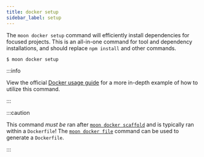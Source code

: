 ```yaml
---
title: docker setup
sidebar_label: setup
---
```


The `moon docker setup` command will efficiently install dependencies for focused projects. This is
an all-in-one command for tool and dependency installations, and should replace `npm install` and
other commands.

```shell
$ moon docker setup
```

:::info

View the official [Docker usage guide](../../guides/docker) for a more in-depth example of how to
utilize this command.

:::

:::caution

This command _must be_ ran after [`moon docker scaffold`](./scaffold) and is typically ran within a
`Dockerfile`! The [`moon docker file`](./file) command can be used to generate a `Dockerfile`.

:::
